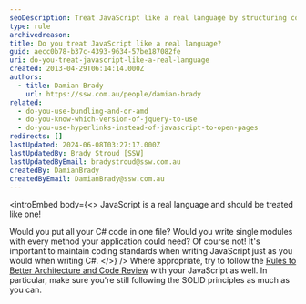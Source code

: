 ```yaml
---
seoDescription: Treat JavaScript like a real language by structuring code into modular files and following coding standards.
type: rule
archivedreason:
title: Do you treat JavaScript like a real language?
guid: aecc0b78-b37c-4393-9634-57be187082fe
uri: do-you-treat-javascript-like-a-real-language
created: 2013-04-29T06:14:14.000Z
authors:
  - title: Damian Brady
    url: https://ssw.com.au/people/damian-brady
related:
  - do-you-use-bundling-and-or-amd
  - do-you-know-which-version-of-jquery-to-use
  - do-you-use-hyperlinks-instead-of-javascript-to-open-pages
redirects: []
lastUpdated: 2024-06-08T03:27:17.000Z
lastUpdatedBy: Brady Stroud [SSW]
lastUpdatedByEmail: bradystroud@ssw.com.au
createdBy: DamianBrady
createdByEmail: DamianBrady@ssw.com.au
---
```


<introEmbed
  body={<>
JavaScript is a real language and should be treated like one!

Would you put all your C# code in one file? Would you write single modules with every method your application could need? Of course not!
It's important to maintain coding standards when writing JavaScript just as you would when writing C#.
  </>}
/>
Where appropriate, try to follow the [Rules to Better Architecture and Code Review](/rules-to-better-architecture-and-code-review) with your JavaScript as well. In particular, make sure you're still following the SOLID principles as much as you can.
